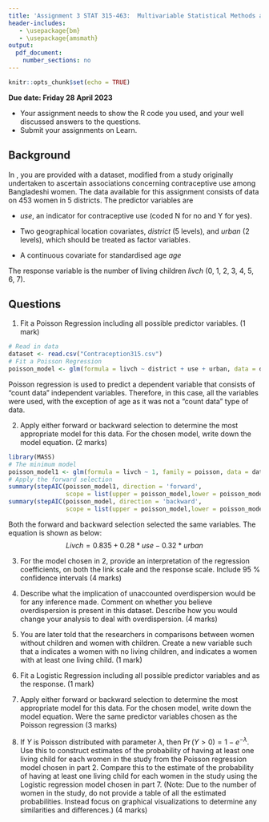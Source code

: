 ```yaml
---
title: 'Assignment 3 STAT 315-463:  Multivariable Statistical Methods and Applications'
header-includes:
   - \usepackage{bm}
   - \usepackage{amsmath}
output: 
  pdf_document:
    number_sections: no
---
```


```r
knitr::opts_chunk$set(echo = TRUE)
```
\vspace{-8 mm}
**Due date: Friday 28 April 2023**  
\vspace{-7 mm}

- Your assignment needs to show the R code you used, and your well discussed answers to  the questions. 
- Submit your assignments on Learn.
\vspace{- 2 mm}

## Background

In \texttt{Contraception315.csv}, you are provided with a dataset, modified from a study originally undertaken to ascertain associations concerning contraceptive use among Bangladeshi women. The data available for this assignment consists of data on 453 women in 5 districts. The predictor variables are

- *use*, an indicator for contraceptive use (coded N for no and Y for yes).

- Two geographical location covariates, *district* (5 levels), and *urban* (2 levels), which should be treated as factor variables.

- A continuous covariate for standardised age *age*

The response variable is the number of living children *livch* (0, 1, 2, 3, 4, 5, 6, 7).


## Questions

1. Fit a Poisson Regression including all possible predictor variables. (1 mark)
```r
# Read in data
dataset <- read.csv("Contraception315.csv")
# Fit a Poisson Regression
poisson_model <- glm(formula = livch ~ district + use + urban, data = dataset, family = poisson)
```
Poisson regression is used to predict a dependent variable that consists of "count data" independent variables. Therefore, in this case, all the variables were used, with the exception of age as it was not a "count data" type of data.   

2. Apply either forward or backward selection to determine the most appropriate model for this data. For the chosen model, write down the model equation. (2 marks)
```r
library(MASS)
# The minimum model
poisson_model1 <- glm(formula = livch ~ 1, family = poisson, data = dataset)
# Apply the forward selection
summary(stepAIC(poisson_model1, direction = 'forward', 
                scope = list(upper = poisson_model,lower = poisson_model1)))
summary(stepAIC(poisson_model, direction = 'backward', 
                scope = list(upper = poisson_model,lower = poisson_model1)))
```
Both the forward and backward selection selected the same variables. The equation is shown as below:
$$
Livch = 0.835 + 0.28*use - 0.32*urban
$$

3. For the model chosen in 2, provide an interpretation of the regression coefficients, on both the link scale and the response scale. Include 95 \% confidence intervals (4 marks)


4. Describe what the implication of unaccounted overdispersion would be for any inference made. Comment on whether you believe overdispersion is present in this dataset. Describe how you would change your analysis to deal with overdispersion.  (4 marks)

5. You are later told that the researchers in comparisons between women without children and women with children. Create a new variable \texttt{child} such that a \texttt{0} indicates a women with no living children, and \texttt{1} indicates a women with at least one living child. (1 mark)

6. Fit a Logistic Regression including all possible predictor variables and \texttt{child} as the response. (1 mark)

7. Apply either forward or backward selection to determine the most appropriate model for this data. For the chosen model, write down the model equation. Were the same predictor variables chosen as the Poisson regression (3 marks)

8. If $Y$ is Poisson distributed with parameter $\lambda$, then $\Pr(Y > 0) = 1 -e^{-\lambda}$. Use this to construct estimates of the probability of having at least one living child for each women in the study from the Poisson regression model chosen in part 2. Compare this to the estimate of the  probability of having at least one living child for each women in the study using the Logistic regression model chosen in part 7. (Note: Due to the number of women in the study, do not provide a table of all the estimated probabilities. Instead focus on graphical visualizations to determine any similarities and differences.) (4 marks)


